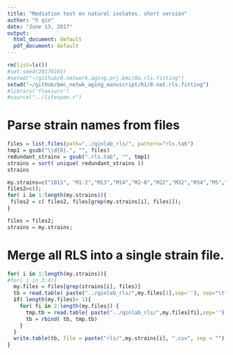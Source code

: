```yaml
---
title: "Mediation test on natural isolates. short version"
author: "h qin"
date: "June 13, 2017"
output:
  html_document: default
  pdf_document: default
---
```



```r
rm(list=ls())
#set.seed(20170101)
#setwd("~/github/0.network.aging.prj.bmc/0a.rls.fitting")
setwd("~/github/bmc_netwk_aging_manuscript/R1/0.nat.rls.fitting")
#library('flexsurv')
#source("../lifespan.r")
```

# Parse  strain names from files

```r
files = list.files(path="../qinlab_rls/", pattern="rls.tab")
tmp1 = gsub("\\d{6}.", "", files)
redundant_strains = gsub(".rls.tab", "", tmp1)
strains = sort( unique( redundant_strains ))
strains
```


```r
my.strains=c("101S", "M1-2","M13","M14","M2-8","M22","M32","M34","M5","M8","RM112N","S288c","SGU57", "YPS128","YPS163")
files2=c();
for( i in 1:length(my.strains)){
 files2 = c( files2, files[grep(my.strains[i], files)]);
}

files = files2; 
strains = my.strains; 
```

# Merge all RLS into a single strain file. 
```r
for( i in 1:length(my.strains)){
#for( i in 3:4){
  my.files = files[grep(strains[i], files)]
  tb = read.table( paste("../qinlab_rls/",my.files[1],sep=''), sep="\t")
  if( length(my.files)> 1){
    for( fi in 2:length(my.files)) {
      tmp.tb = read.table( paste("../qinlab_rls/",my.files[fi],sep=''), sep="\t")
      tb = rbind( tb, tmp.tb)
    }
  }
  write.table(tb, file = paste("rls/",my.strains[i], ".csv", sep = ""), quote = F, row.names = F, col.names = F)
}
```

